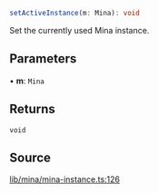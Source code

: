 ```ts
setActiveInstance(m: Mina): void
```

Set the currently used Mina instance.

## Parameters

• **m**: `Mina`

## Returns

`void`

## Source

[lib/mina/mina-instance.ts:126](https://github.com/o1-labs/o1js/blob/main/src/lib/mina/mina-instance.ts#L126)
